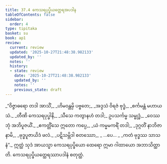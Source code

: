 ```yaml
---
title: 37.4 ကေသရပုပ္ဖိယတ္ထေရအပဒါန
tableOfContents: false
sidebar:
  order: 4
type: tipitaka
basket: su
book: ap1
review:
  current: review
  updated: '2025-10-27T21:48:38.982133'
  updated_by: ''
  notes: ''
  history:
  - state: review
    date: '2025-10-27T21:48:38.982133'
    updated_by: ''
    notes: ''
    previous_state: draft
---
```



<ReviewStatus review={frontmatter.review} showDetails={true} />

<HypothesisAnnotation frontmatter={frontmatter} />

<DynamicBreadcrumb />

<Division number="12" book="ap1" e="ch" v="20" p="331">

<Paragraph number="4050" type="verses" book="ap1">
_“ဝိဇ္ဇာဓရော တဒါ အာသိံ,_  
_ဟိမဝန္တမှိ ပဗ္ဗတေ;_  
_အဒ္ဒသံ ဝိရဇံ ဗုဒ္ဓံ,_  
_စင်္ကမန္တံ မဟာယသံ._  

</Paragraph>

</Division>
<Division number="13" book="ap1" e="ch" v="20" p="331">

<Paragraph number="4051" type="verses" book="ap1">
_တီဏိ ကေသရပုပ္ဖါနိ,_  
_သီသေ ကတွာနဟံ တဒါ;_  
ဥပသင်္ကမ္မ သမ္ဗုဒ္ဓံ,_  
_ဝေဿဘုံ အဘိပူဇယိံ._  

</Paragraph>

</Division>
<Division number="14" book="ap1" e="ch" v="20" p="331">

<Paragraph number="4052" type="verses" book="ap1">
_ဧကတ္တိံသေ ဣတော ကပ္ပေ,_  
_ယံ ကမ္မမကရိံ တဒါ;_  
_ဒုဂ္ဂတိံ နာဘိဇာနာမိ,_  
_ဗုဒ္ဓပူဇာယိဒံ ဖလံ._  

</Paragraph>

</Division>
<Division number="15" book="ap1" e="ch" v="20" p="331">

<Paragraph number="4053" type="verses" book="ap1">
_ပဋိသမ္ဘိဒါ စတဿော,_  
_ …ပေ… _  
_ကတံ ဗုဒ္ဓဿ သာသနံ”._  

</Paragraph>

<Paragraph number="4054" book="ap1">
ဣတ္ထံ သုဒံ အာယသ္မာ ကေသရပုပ္ဖိယော ထေရော ဣမာ ဂါထာယော အဘာသိတ္ထာတိ.

</Paragraph>
</Division>

<Paragraph number="4055" type="center" book="ap1">
ကေသရပုပ္ဖိယတ္ထေရဿာပဒါနံ စတုတ္ထံ.
</Paragraph>